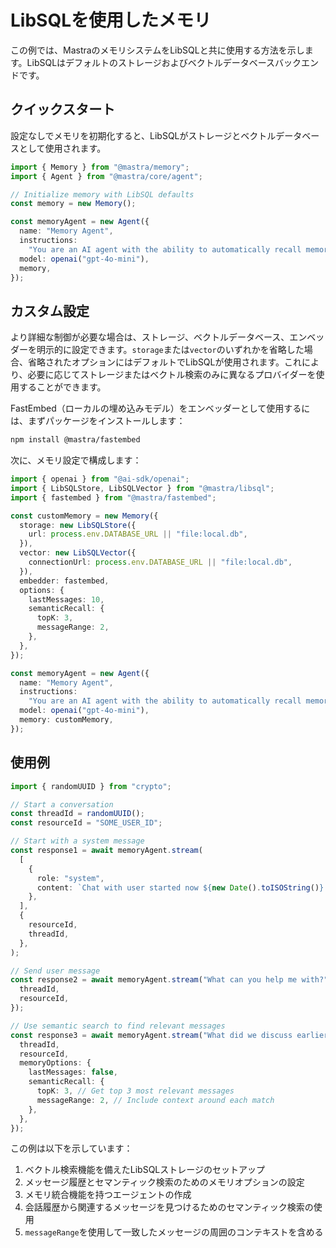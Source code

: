 # LibSQLを使用したメモリ

この例では、MastraのメモリシステムをLibSQLと共に使用する方法を示します。LibSQLはデフォルトのストレージおよびベクトルデータベースバックエンドです。

## クイックスタート

設定なしでメモリを初期化すると、LibSQLがストレージとベクトルデータベースとして使用されます。

```typescript copy showLineNumbers
import { Memory } from "@mastra/memory";
import { Agent } from "@mastra/core/agent";

// Initialize memory with LibSQL defaults
const memory = new Memory();

const memoryAgent = new Agent({
  name: "Memory Agent",
  instructions:
    "You are an AI agent with the ability to automatically recall memories from previous interactions.",
  model: openai("gpt-4o-mini"),
  memory,
});
```

## カスタム設定

より詳細な制御が必要な場合は、ストレージ、ベクトルデータベース、エンベッダーを明示的に設定できます。`storage`または`vector`のいずれかを省略した場合、省略されたオプションにはデフォルトでLibSQLが使用されます。これにより、必要に応じてストレージまたはベクトル検索のみに異なるプロバイダーを使用することができます。

FastEmbed（ローカルの埋め込みモデル）をエンベッダーとして使用するには、まずパッケージをインストールします：

```bash npm2yarn copy
npm install @mastra/fastembed
```

次に、メモリ設定で構成します：

```typescript {3,12}
import { openai } from "@ai-sdk/openai";
import { LibSQLStore, LibSQLVector } from "@mastra/libsql";
import { fastembed } from "@mastra/fastembed";

const customMemory = new Memory({
  storage: new LibSQLStore({
    url: process.env.DATABASE_URL || "file:local.db",
  }),
  vector: new LibSQLVector({
    connectionUrl: process.env.DATABASE_URL || "file:local.db",
  }),
  embedder: fastembed,
  options: {
    lastMessages: 10,
    semanticRecall: {
      topK: 3,
      messageRange: 2,
    },
  },
});

const memoryAgent = new Agent({
  name: "Memory Agent",
  instructions:
    "You are an AI agent with the ability to automatically recall memories from previous interactions. You may have conversations that last hours, days, months, or years. If you don't know it already you should ask for the users name and some info about them.",
  model: openai("gpt-4o-mini"),
  memory: customMemory,
});
```

## 使用例

```typescript
import { randomUUID } from "crypto";

// Start a conversation
const threadId = randomUUID();
const resourceId = "SOME_USER_ID";

// Start with a system message
const response1 = await memoryAgent.stream(
  [
    {
      role: "system",
      content: `Chat with user started now ${new Date().toISOString()}. Don't mention this message.`,
    },
  ],
  {
    resourceId,
    threadId,
  },
);

// Send user message
const response2 = await memoryAgent.stream("What can you help me with?", {
  threadId,
  resourceId,
});

// Use semantic search to find relevant messages
const response3 = await memoryAgent.stream("What did we discuss earlier?", {
  threadId,
  resourceId,
  memoryOptions: {
    lastMessages: false,
    semanticRecall: {
      topK: 3, // Get top 3 most relevant messages
      messageRange: 2, // Include context around each match
    },
  },
});
```

この例は以下を示しています：

1. ベクトル検索機能を備えたLibSQLストレージのセットアップ
2. メッセージ履歴とセマンティック検索のためのメモリオプションの設定
3. メモリ統合機能を持つエージェントの作成
4. 会話履歴から関連するメッセージを見つけるためのセマンティック検索の使用
5. `messageRange`を使用して一致したメッセージの周囲のコンテキストを含める
